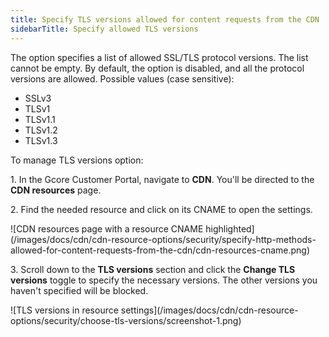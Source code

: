 ---
title: Specify TLS versions allowed for content requests from the CDN
sidebarTitle: Specify allowed TLS versions
---

The option specifies a list of allowed SSL/TLS protocol versions. The list cannot be empty. By default, the option is disabled, and all the protocol versions are allowed. Possible values (case sensitive):

  * SSLv3
  * TLSv1
  * TLSv1.1
  * TLSv1.2
  * TLSv1.3



To manage TLS versions option:

1\. In the Gcore Customer Portal, navigate to **CDN**. You'll be directed to the **CDN resources** page.

2\. Find the needed resource and click on its CNAME to open the settings.


<Frame>![CDN resources page with a resource CNAME highlighted](/images/docs/cdn/cdn-resource-options/security/specify-http-methods-allowed-for-content-requests-from-the-cdn/cdn-resources-cname.png)</Frame>



3\. Scroll down to the **TLS versions** section and click the **Change TLS versions** toggle to specify the necessary versions. The other versions you haven't specified will be blocked. 


<Frame>![TLS versions in resource settings](/images/docs/cdn/cdn-resource-options/security/choose-tls-versions/screenshot-1.png)</Frame>